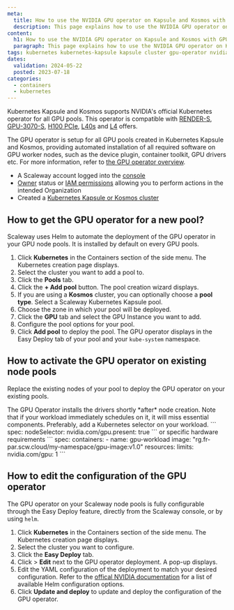 ```yaml
---
meta:
  title: How to use the NVIDIA GPU operator on Kapsule and Kosmos with GPU Instances
  description: This page explains how to use the NVIDIA GPU operator on Kapsule and Kosmos with GPU Instances
content:
  h1: How to use the NVIDIA GPU operator on Kapsule and Kosmos with GPU Instances
  paragraph: This page explains how to use the NVIDIA GPU operator on Kapsule and Kosmos with GPU Instances
tags: kubernetes kubernetes-kapsule kapsule cluster gpu-operator nvidia gpu
dates:
  validation: 2024-05-22
  posted: 2023-07-18
categories:
  - containers
  - kubernetes
---
```


Kubernetes Kapsule and Kosmos supports NVIDIA's official Kubernetes operator for all GPU pools.
This operator is compatible with [RENDER-S](https://www.scaleway.com/en/gpu-instances/), [GPU-3070-S](https://www.scaleway.com/en/gpu-3070-instances/), [H100 PCIe](https://www.scaleway.com/en/h100-pcie-try-it-now/), [L40s](https://www.scaleway.com/en/l40s-gpu-instance/) and [L4](https://www.scaleway.com/en/l4-gpu-instance/) offers.

The GPU operator is setup for all GPU pools created in Kubernetes Kapsule and Kosmos, providing automated installation of all required software on GPU worker nodes, such as the device plugin, container toolkit, GPU drivers etc. For more information, refer to [the GPU operator overview](https://docs.nvidia.com/datacenter/cloud-native/gpu-operator/latest/overview.html).

<Macro id="requirements" />

- A Scaleway account logged into the [console](https://console.scaleway.com)
- [Owner](/identity-and-access-management/iam/concepts/#owner) status or [IAM permissions](/identity-and-access-management/iam/concepts/#permission) allowing you to perform actions in the intended Organization
- Created a [Kubernetes Kapsule or Kosmos cluster](/containers/kubernetes/how-to/create-cluster)

## How to get the GPU operator for a new pool?

Scaleway uses Helm to automate the deployment of the GPU operator in your GPU node pools. It is installed by default on every GPU pools.

1. Click **Kubernetes** in the Containers section of the side menu. The Kubernetes creation page displays.
2. Select the cluster you want to add a pool to.
3. Click the **Pools** tab.
4. Click the **+ Add pool** button. The pool creation wizard displays.
5. If you are using a **Kosmos** cluster, you can optionally choose a **pool type**. Select a Scaleway Kubernetes Kapsule pool.
6. Choose the zone in which your pool will be deployed.
7. Click the **GPU** tab and select the GPU Instance you want to add.
8. Configure the pool options for your pool.
9. Click **Add pool** to deploy the pool. The GPU operator displays in the Easy Deploy tab of your pool and your `kube-system` namespace.

## How to activate the GPU operator on existing node pools

Replace the existing nodes of your pool to deploy the GPU operator on your existing pools.

<Message type="important">
    The GPU Operator installs the drivers shortly *after* node creation.
</Message>
Note that if your workload immediately schedules on it, it will miss essential components.
Preferably, add a Kubernetes selector on your workload.
```
spec:
  nodeSelector:
    nvidia.com/gpu.present: true
```
or specific hardware requirements
```
spec:
  containers:
    - name: gpu-workload
      image: "rg.fr-par.scw.cloud/my-namespace/gpu-image:v1.0"
      resources:
        limits:
          nvidia.com/gpu: 1
```

## How to edit the configuration of the GPU operator

The GPU operator on your Scaleway node pools is fully configurable through the Easy Deploy feature, directly from the Scaleway console, or by using `helm`.

1. Click **Kubernetes** in the Containers section of the side menu. The Kubernetes creation page displays.
2. Select the cluster you want to configure.
3. Click the **Easy Deploy** tab.
4. Click <Icon name="more" /> > **Edit** next to the GPU operator deployment. A pop-up displays.
5. Edit the YAML configuration of the deployment to match your desired configuration.
    <Message type="tip">
        Refer to the [offical NVIDIA documentation](https://docs.nvidia.com/datacenter/cloud-native/gpu-operator/latest/getting-started.html#chart-customization-options) for a list of available Helm configuration options.
    </Message>
6. Click **Update and deploy** to update and deploy the configuration of the GPU operator.


